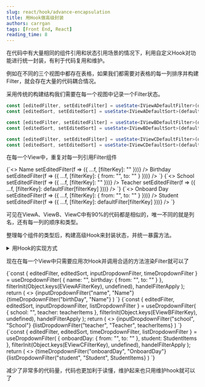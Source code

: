 ```yaml
---
slug: react/hook/advance-encapsulation
title: 用Hook做高级封装
authors: carrgan
tags: [Front End, React]
reading_time: 8
---
```


在代码中有大量相同的组件引用和状态引用场景的情况下，利用自定义Hook对功能进行统一封装，有利于代码复用和维护。

例如在不同的三个视图中都存在表格，如果我们都需要对表格的每一列排序并构建Filter，就会存在大量的代码耦合情况。

采用传统的构建结构我们需要在每一个视图中记录一个Filter状态。


<Tabs>
  <TabItem value="ViewA" label="View A" default>

``` typescript jsx
const [editedFilter, setEditedFilter] = useState<IViewADefaultFilter>(defaultFilter);
const [editedSort, setEditedSort] = useState<IViewADefaultSort>(defaultSort);
```

  </TabItem>
  <TabItem value="ViewB" label="View B">

``` typescript jsx
const [editedFilter, setEditedFilter] = useState<IViewBDefaultFilter>(defaultFilter);
const [editedSort, setEditedSort] = useState<IViewBDefaultSort>(defaultSort);
```

  </TabItem>
  <TabItem value="ViewC" label="View C">

``` typescript jsx
const [editedFilter, setEditedFilter] = useState<IViewCDefaultFilter>(defaultFilter);
const [editedSort, setEditedSort] = useState<IViewCDefaultSort>(defaultSort);
```

  </TabItem>
</Tabs>

在每一个View中，重复对每一列引用Filter组件

<Tabs>
  <TabItem value="ViewA" label="View A" default>
    <CodeBlock language="jsx" title="/src/view/viewA.jsx">
      {`<>
  Name
  <InputDropdownFilter
      value={editedFilter.name}
      onValueChange={handelFilterChange("name")}
      onSortChange={handelSortChange("name")}
      sortStatus={editedSort.columnsA}
      onApply={handelFilterApply}
      onClean={() => setEditedFilter(f => ({ ...f, [filterKey]: "" }))}
  />
  Birthday
  <TimeDropdownFilter
    dateString={editedFilter.birthday}
    onValueChange={handelFilterChange("birthday")}
    onSortChange={handelSortChange("birthday")}
    sortStatus={editedSort.birthday}
    onApply={handelFilterApply}
    onClean={() => setEditedFilter(f => ({ ...f, [filterKey]: { from: "", to: "" } }))}
  />
</>
`}
    </CodeBlock>
  </TabItem>
  <TabItem value="ViewB" label="View B">
    <CodeBlock language="jsx" title="/src/view/viewB.jsx">
      {`<>
  School
  <InputDropdownFilter
      value={editedFilter.school}
      onValueChange={handelFilterChange("school")}
      onSortChange={handelSortChange("school")}
      sortStatus={editedSort.school}
      onApply={handelFilterApply}
      onClean={() => setEditedFilter(f => ({ ...f, [filterKey]: "" }))}
  />
  Teacher
  <ListDropdownFilter
      selectedItem={editedFilter.teacher}
      item={item}
      onValueChange={handelFilterChange("teacher")}
      onSortChange={handelSortChange("teacher")}
      sortStatus={editedSort.teacher}
      onApply={handelFilterApply}
      onClean={() => setEditedFilter(f => ({ ...f, [filterKey]: defaultFilter[filterKey] }))}
  />
</>`}
    </CodeBlock>
  </TabItem>
  <TabItem value="ViewC" label="View C">
    <CodeBlock language="jsx" title="/src/view/viewC.jsx">
      {`<>
  Onboard Day
  <TimeDropdownFilter
    dateString={editedFilter.onboardDay}
    onValueChange={handelFilterChange("onboardDay")}
    onSortChange={handelSortChange("onboardDay")}
    sortStatus={editedSort.onboardDay}
    onApply={handelFilterApply}
    onClean={() => setEditedFilter(f => ({ ...f, [filterKey]: { from: "", to: "" } }))}
  />
  Student
  <ListDropdownFilter
      selectedItem={editedFilter.student}
      item={item}
      onValueChange={handelFilterChange("student")}
      onSortChange={handelSortChange("student")}
      sortStatus={editedSort.student}
      onApply={handelFilterApply}
      onClean={() => setEditedFilter(f => ({ ...f, [filterKey]: defaultFilter[filterKey] }))}
  />
</>`}
    </CodeBlock>
  </TabItem>
</Tabs>

可见在ViewA、ViewB、ViewC中有90%的代码都是相似的，唯一不同的就是列名，还有每一列的顺序和类型。

整理每个组件的类型后，构建高级Hook来封装状态，并统一暴露方法。

<details>
  <summary>用Hook的实现方式</summary>
  <div>

```typescript jsx title="src/component/helper.tsx"
export const useDropdownFilter = <
  IDefaultFilter extends { [key: string]: string | IDateString | IListBuilderItem[] },
  IDefaultSort extends { [key: string]: ISortStatus }
>(
  defaultFilter: IDefaultFilter,
  defaultSort: IDefaultSort,
  handelFilterApply: () => void
) => {
  const [editedFilter, setEditedFilter] = useState<IDefaultFilter>(defaultFilter);
  const [editedSort, setEditedSort] = useState<IDefaultSort>(defaultSort);
  const handelFilterChange =
    (name: keyof IDefaultFilter) => (value: string | IDateString | IListBuilderItem[]) => {
      setEditedFilter(f => ({ ...f, [name]: value }));
    };

  const handelSortChange = (name: keyof IDefaultSort) => (value: ISortStatus) => {
    setEditedSort(f => ({ ...f, [name]: value }));
  };

  const inputDropdownFilter = (
    filterKey: keyof IDefaultFilter,
    label: string,
    position?: "left" | "right" | undefined
  ) => (
    <>
      {label}
      <InputDropdownFilter
        position={position}
        value={editedFilter[filterKey] as string}
        onValueChange={handelFilterChange(filterKey)}
        onSortChange={handelSortChange(filterKey as keyof IDefaultSort)}
        sortStatus={editedSort[filterKey as keyof IDefaultSort]}
        onApply={handelFilterApply}
        onClean={() => setEditedFilter(f => ({ ...f, [filterKey]: "" }))}
      />
    </>
  );

  const timeDropdownFilter = (filterKey: keyof IDefaultFilter, label: string) => (
    <>
      {label}
      <TimeDropdownFilter
        dateString={editedFilter[filterKey] as IDateString}
        onValueChange={handelFilterChange(filterKey)}
        onSortChange={handelSortChange(filterKey as keyof IDefaultSort)}
        sortStatus={editedSort[filterKey as keyof IDefaultSort]}
        onApply={handelFilterApply}
        onClean={() => setEditedFilter(f => ({ ...f, [filterKey]: { from: "", to: "" } }))}
      />
    </>
  );

  const listDropdownFilter = (
    filterKey: keyof IDefaultFilter,
    label: string,
    item: IListBuilderItem[]
  ) => (
    <>
      {label}
      <ListDropdownFilter
        selectedItem={editedFilter[filterKey] as IListBuilderItem[]}
        item={item}
        onValueChange={handelFilterChange(filterKey)}
        onSortChange={handelSortChange(filterKey as keyof IDefaultSort)}
        sortStatus={editedSort[filterKey as keyof IDefaultSort]}
        onApply={handelFilterApply}
        onClean={() => setEditedFilter(f => ({ ...f, [filterKey]: defaultFilter[filterKey] }))}
      />
    </>
  );

  return {
    inputDropdownFilter,
    timeDropdownFilter,
    listDropdownFilter,
    editedFilter,
    editedSort
  };
};

```

  </div>
</details>



现在在每一个View中只需要应用次Hook并调用合适的方法渲染Filter就可以了



<Tabs>
  <TabItem value="ViewA" label="View A" default>
    <CodeBlock language="jsx" title="/src/view/viewA.jsx">
      {`const { editedFilter, editedSort, inputDropdownFilter, timeDropdownFilter } =
  useDropdownFilter(
    {
      name: "",
      birthday: { from: "", to: "" }
    },
    filterInit<ISorts>(Object.keys(EViewAFilterKey), undefined),
    handelFilterApply
);
return (
  <>
    {inputDropdownFilter("name", "Name"}
    {timeDropdownFilter("birthDay", "Name"}
  </>
)
`}
    </CodeBlock>
  </TabItem>
  <TabItem value="ViewB" label="View B">
    <CodeBlock language="jsx" title="/src/view/viewB.jsx">
      {`const { editedFilter, editedSort, inputDropdownFilter, listDropdownFilter } =
  useDropdownFilter(
    {
      school: "",
      teacher: teacherItems
    },
    filterInit<ISorts>(Object.keys(EViewBFilterKey), undefined),
    handelFilterApply
);
return (
  <>
    {inputDropdownFilter("school", "School"}
    {listDropdownFilter("teacher", "Teacher", teacherItems}
  </>
)
`}
    </CodeBlock>
  </TabItem>
  <TabItem value="ViewC" label="View C">
    <CodeBlock language="jsx" title="/src/view/viewC.jsx">
      {`const { editedFilter, editedSort, timeDropdownFilter, listDropdownFilter } =
  useDropdownFilter(
    {
      onboardDay: { from: "", to: "" },
      student: StudentItems
    },
    filterInit<ISorts>(Object.keys(EViewCFilterKey), undefined),
    handelFilterApply
);
return (
  <>
    {timeDropdownFilter("onboardDay", "OnboardDay"}
    {listDropdownFilter("student", "Student", StudentItems}
  </>
)
`}
    </CodeBlock>
  </TabItem>
</Tabs>

减少了非常多的代码量，代码也更加利于读懂，维护起来也只用维护hook就可以了
